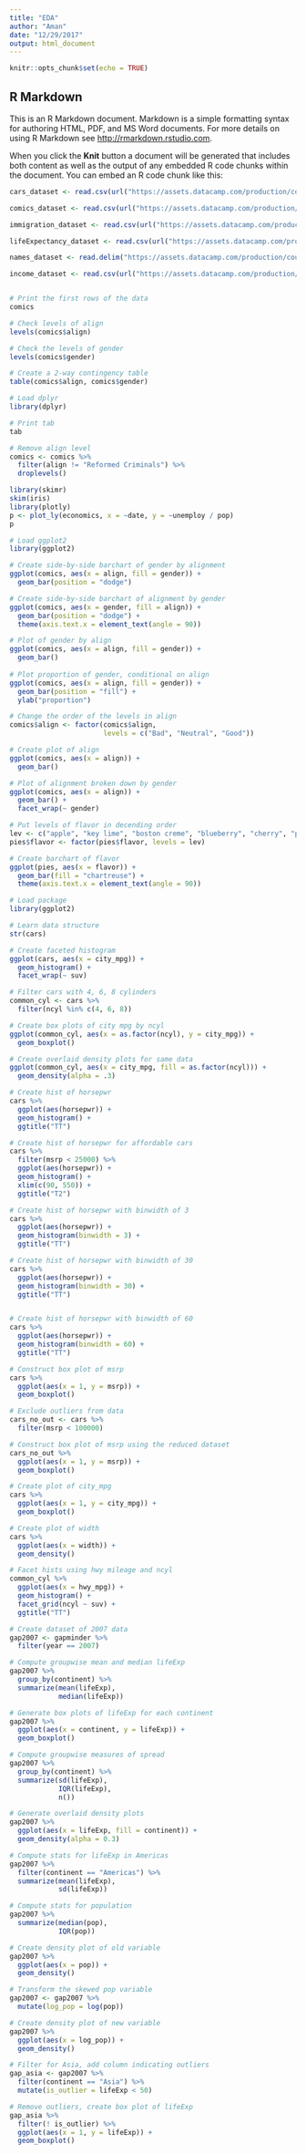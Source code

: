 ```yaml
---
title: "EDA"
author: "Aman"
date: "12/29/2017"
output: html_document
---
```


```r
knitr::opts_chunk$set(echo = TRUE)
```

## R Markdown

This is an R Markdown document. Markdown is a simple formatting syntax for authoring HTML, PDF, and MS Word documents. For more details on using R Markdown see <http://rmarkdown.rstudio.com>.

When you click the **Knit** button a document will be generated that includes both content as well as the output of any embedded R code chunks within the document. You can embed an R code chunk like this:

```r
cars_dataset <- read.csv(url("https://assets.datacamp.com/production/course_1796/datasets/cars04.csv"))

comics_dataset <- read.csv(url("https://assets.datacamp.com/production/course_1796/datasets/comics.csv"))

immigration_dataset <- read.csv(url("https://assets.datacamp.com/production/course_1796/datasets/immigration.csv"))

lifeExpectancy_dataset <- read.csv(url("https://assets.datacamp.com/production/course_1796/datasets/life_exp_raw.csv"))

names_dataset <- read.delim("https://assets.datacamp.com/production/course_1796/datasets/names.txt")

income_dataset <- read.csv(url("https://assets.datacamp.com/production/course_1796/datasets/us_income_raw.csv"))


# Print the first rows of the data
comics

# Check levels of align
levels(comics$align)

# Check the levels of gender
levels(comics$gender)

# Create a 2-way contingency table
table(comics$align, comics$gender)
```


```r
# Load dplyr
library(dplyr)

# Print tab
tab

# Remove align level
comics <- comics %>%
  filter(align != "Reformed Criminals") %>%
  droplevels()
```


```r
library(skimr)
skim(iris)
library(plotly)
p <- plot_ly(economics, x = ~date, y = ~unemploy / pop)
p
```


```r
# Load ggplot2
library(ggplot2)

# Create side-by-side barchart of gender by alignment
ggplot(comics, aes(x = align, fill = gender)) + 
  geom_bar(position = "dodge")

# Create side-by-side barchart of alignment by gender
ggplot(comics, aes(x = gender, fill = align)) + 
  geom_bar(position = "dodge") +
  theme(axis.text.x = element_text(angle = 90))
```


```r
# Plot of gender by align
ggplot(comics, aes(x = align, fill = gender)) +
  geom_bar()
  
# Plot proportion of gender, conditional on align
ggplot(comics, aes(x = align, fill = gender)) + 
  geom_bar(position = "fill") +
  ylab("proportion")
```


```r
# Change the order of the levels in align
comics$align <- factor(comics$align, 
                       levels = c("Bad", "Neutral", "Good"))

# Create plot of align
ggplot(comics, aes(x = align)) + 
  geom_bar()
```


```r
# Plot of alignment broken down by gender
ggplot(comics, aes(x = align)) + 
  geom_bar() +
  facet_wrap(~ gender)
```


```r
# Put levels of flavor in decending order
lev <- c("apple", "key lime", "boston creme", "blueberry", "cherry", "pumpkin", "strawberry")
pies$flavor <- factor(pies$flavor, levels = lev)

# Create barchart of flavor
ggplot(pies, aes(x = flavor)) + 
  geom_bar(fill = "chartreuse") + 
  theme(axis.text.x = element_text(angle = 90))
```


```r
# Load package
library(ggplot2)

# Learn data structure
str(cars)

# Create faceted histogram
ggplot(cars, aes(x = city_mpg)) +
  geom_histogram() +
  facet_wrap(~ suv)
```


```r
# Filter cars with 4, 6, 8 cylinders
common_cyl <- cars %>%
  filter(ncyl %in% c(4, 6, 8))

# Create box plots of city mpg by ncyl
ggplot(common_cyl, aes(x = as.factor(ncyl), y = city_mpg)) +
  geom_boxplot()

# Create overlaid density plots for same data
ggplot(common_cyl, aes(x = city_mpg, fill = as.factor(ncyl))) +
  geom_density(alpha = .3)
```


```r
# Create hist of horsepwr
cars %>%
  ggplot(aes(horsepwr)) +
  geom_histogram() +
  ggtitle("TT")

# Create hist of horsepwr for affordable cars
cars %>% 
  filter(msrp < 25000) %>%
  ggplot(aes(horsepwr)) +
  geom_histogram() +
  xlim(c(90, 550)) +
  ggtitle("T2")
```


```r
# Create hist of horsepwr with binwidth of 3
cars %>%
  ggplot(aes(horsepwr)) +
  geom_histogram(binwidth = 3) +
  ggtitle("TT")

# Create hist of horsepwr with binwidth of 30
cars %>%
  ggplot(aes(horsepwr)) +
  geom_histogram(binwidth = 30) +
  ggtitle("TT")


# Create hist of horsepwr with binwidth of 60
cars %>%
  ggplot(aes(horsepwr)) +
  geom_histogram(binwidth = 60) +
  ggtitle("TT")

```


```r
# Construct box plot of msrp
cars %>%
  ggplot(aes(x = 1, y = msrp)) +
  geom_boxplot()

# Exclude outliers from data
cars_no_out <- cars %>%
  filter(msrp < 100000)

# Construct box plot of msrp using the reduced dataset
cars_no_out %>%
  ggplot(aes(x = 1, y = msrp)) +
  geom_boxplot()
```


```r
# Create plot of city_mpg
cars %>%
  ggplot(aes(x = 1, y = city_mpg)) +
  geom_boxplot()

# Create plot of width
cars %>% 
  ggplot(aes(x = width)) +
  geom_density()
```


```r
# Facet hists using hwy mileage and ncyl
common_cyl %>%
  ggplot(aes(x = hwy_mpg)) +
  geom_histogram() +
  facet_grid(ncyl ~ suv) +
  ggtitle("TT")
```


```r
# Create dataset of 2007 data
gap2007 <- gapminder %>%
  filter(year == 2007)

# Compute groupwise mean and median lifeExp
gap2007 %>%
  group_by(continent) %>%
  summarize(mean(lifeExp),
            median(lifeExp))

# Generate box plots of lifeExp for each continent
gap2007 %>%
  ggplot(aes(x = continent, y = lifeExp)) +
  geom_boxplot()
```


```r
# Compute groupwise measures of spread
gap2007 %>%
  group_by(continent) %>%
  summarize(sd(lifeExp),
            IQR(lifeExp),
            n())

# Generate overlaid density plots
gap2007 %>%
  ggplot(aes(x = lifeExp, fill = continent)) +
  geom_density(alpha = 0.3)
```


```r
# Compute stats for lifeExp in Americas
gap2007 %>%
  filter(continent == "Americas") %>%
  summarize(mean(lifeExp),
            sd(lifeExp))

# Compute stats for population
gap2007 %>%
  summarize(median(pop),
            IQR(pop))
```


```r
# Create density plot of old variable
gap2007 %>%
  ggplot(aes(x = pop)) +
  geom_density()

# Transform the skewed pop variable
gap2007 <- gap2007 %>%
  mutate(log_pop = log(pop))

# Create density plot of new variable
gap2007 %>%
  ggplot(aes(x = log_pop)) +
  geom_density()
```


```r
# Filter for Asia, add column indicating outliers
gap_asia <- gap2007 %>%
  filter(continent == "Asia") %>%
  mutate(is_outlier = lifeExp < 50)

# Remove outliers, create box plot of lifeExp
gap_asia %>%
  filter(! is_outlier) %>%
  ggplot(aes(x = 1, y = lifeExp)) +
  geom_boxplot()
```


```r

```

